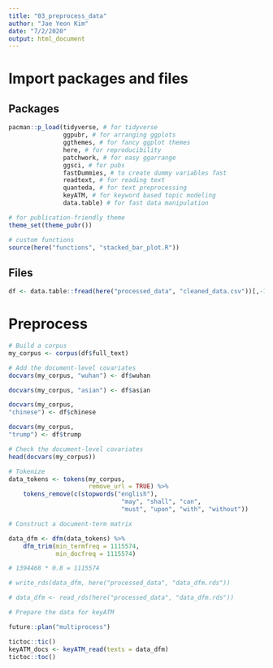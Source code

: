 ```yaml
---
title: "03_preprocess_data"
author: "Jae Yeon Kim"
date: "7/2/2020"
output: html_document
---
```


# Import packages and files 

## Packages

```r

pacman::p_load(tidyverse, # for tidyverse 
               ggpubr, # for arranging ggplots   
               ggthemes, # for fancy ggplot themes
               here, # for reproducibility 
               patchwork, # for easy ggarrange
               ggsci, # for pubs 
               fastDummies, # to create dummy variables fast
               readtext, # for reading text
               quanteda, # for text preprocessing 
               keyATM, # for keyword based topic modeling 
               data.table) # for fast data manipulation

# for publication-friendly theme 
theme_set(theme_pubr())

# custom functions
source(here("functions", "stacked_bar_plot.R"))

```

## Files 

```r

df <- data.table::fread(here("processed_data", "cleaned_data.csv"))[,-1]

```

# Preprocess 

```r

# Build a corpus 
my_corpus <- corpus(df$full_text)

# Add the document-level covariates 
docvars(my_corpus, "wuhan") <- df$wuhan

docvars(my_corpus, "asian") <- df$asian

docvars(my_corpus, 
"chinese") <- df$chinese

docvars(my_corpus, 
"trump") <- df$trump

# Check the document-level covariates 
head(docvars(my_corpus))

```

```r
# Tokenize 
data_tokens <- tokens(my_corpus,
                      remove_url = TRUE) %>%
    tokens_remove(c(stopwords("english"),
                               "may", "shall", "can",
                               "must", "upon", "with", "without"))
```

```r
# Construct a document-term matrix 

data_dfm <- dfm(data_tokens) %>%
    dfm_trim(min_termfreq = 1115574, 
             min_docfreq = 1115574)

# 1394468 * 0.8 = 1115574
```

```r
# write_rds(data_dfm, here("processed_data", "data_dfm.rds"))

# data_dfm <- read_rds(here("processed_data", "data_dfm.rds"))
```

```r
# Prepare the data for keyATM

future::plan("multiprocess")

tictoc::tic()
keyATM_docs <- keyATM_read(texts = data_dfm)
tictoc::toc()

```
